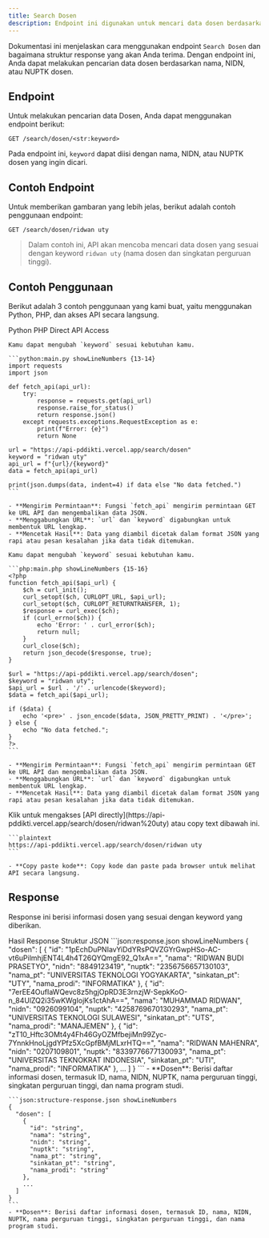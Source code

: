```yaml
---
title: Search Dosen
description: Endpoint ini digunakan untuk mencari data dosen berdasarkan kata kunci.
---
```


Dokumentasi ini menjelaskan cara menggunakan endpoint `Search Dosen` dan bagaimana struktur response yang akan Anda terima. Dengan endpoint ini, Anda dapat melakukan pencarian data dosen berdasarkan nama, NIDN, atau NUPTK dosen.

## Endpoint

Untuk melakukan pencarian data Dosen, Anda dapat menggunakan endpoint berikut:

```plaintext
GET /search/dosen/<str:keyword>
```

Pada endpoint ini, `keyword` dapat diisi dengan nama, NIDN, atau NUPTK dosen yang ingin dicari.

## Contoh Endpoint

Untuk memberikan gambaran yang lebih jelas, berikut adalah contoh penggunaan endpoint:

```plaintext
GET /search/dosen/ridwan uty
```

> Dalam contoh ini, API akan mencoba mencari data dosen yang sesuai dengan keyword `ridwan uty` (nama dosen dan singkatan perguruan tinggi).

## Contoh Penggunaan

Berikut adalah 3 contoh penggunaan yang kami buat, yaitu menggunakan Python, PHP, dan akses API secara langsung.

<Tabs defaultValue="python" className="pt-5 pb-1">
  <TabsList>
    <TabsTrigger value="python">Python</TabsTrigger>
    <TabsTrigger value="php">PHP</TabsTrigger>
    <TabsTrigger value="direct">Direct API Access</TabsTrigger>
  </TabsList>
  <TabsContent value="python">

    Kamu dapat mengubah `keyword` sesuai kebutuhan kamu.

    ```python:main.py showLineNumbers {13-14}
    import requests
    import json

    def fetch_api(api_url):
        try:
            response = requests.get(api_url)
            response.raise_for_status()
            return response.json()
        except requests.exceptions.RequestException as e:
            print(f"Error: {e}")
            return None

    url = "https://api-pddikti.vercel.app/search/dosen"
    keyword = "ridwan uty"
    api_url = f"{url}/{keyword}"
    data = fetch_api(api_url)

    print(json.dumps(data, indent=4) if data else "No data fetched.")
    ```

    - **Mengirim Permintaan**: Fungsi `fetch_api` mengirim permintaan GET ke URL API dan mengembalikan data JSON.
    - **Menggabungkan URL**: `url` dan `keyword` digabungkan untuk membentuk URL lengkap.
    - **Mencetak Hasil**: Data yang diambil dicetak dalam format JSON yang rapi atau pesan kesalahan jika data tidak ditemukan.
  </TabsContent>
  <TabsContent value="php">

    Kamu dapat mengubah `keyword` sesuai kebutuhan kamu.

    ```php:main.php showLineNumbers {15-16}
    <?php
    function fetch_api($api_url) {
        $ch = curl_init();
        curl_setopt($ch, CURLOPT_URL, $api_url);
        curl_setopt($ch, CURLOPT_RETURNTRANSFER, 1);
        $response = curl_exec($ch);
        if (curl_errno($ch)) {
            echo 'Error: ' . curl_error($ch);
            return null;
        }
        curl_close($ch);
        return json_decode($response, true);
    }

    $url = "https://api-pddikti.vercel.app/search/dosen";
    $keyword = "ridwan uty";
    $api_url = $url . '/' . urlencode($keyword);
    $data = fetch_api($api_url);

    if ($data) {
        echo '<pre>' . json_encode($data, JSON_PRETTY_PRINT) . '</pre>';
    } else {
        echo "No data fetched.";
    }
    ?>
    ```

    - **Mengirim Permintaan**: Fungsi `fetch_api` mengirim permintaan GET ke URL API dan mengembalikan data JSON.
    - **Menggabungkan URL**: `url` dan `keyword` digabungkan untuk membentuk URL lengkap.
    - **Mencetak Hasil**: Data yang diambil dicetak dalam format JSON yang rapi atau pesan kesalahan jika data tidak ditemukan.
  </TabsContent>
  <TabsContent value="direct">
    Klik untuk mengakses [API directly](https://api-pddikti.vercel.app/search/dosen/ridwan%20uty) atau copy text dibawah ini.

    ```plaintext
    https://api-pddikti.vercel.app/search/dosen/ridwan uty
    ```

    - **Copy paste kode**: Copy kode dan paste pada browser untuk melihat API secara langsung.
  </TabsContent>
</Tabs>

## Response

Response ini berisi informasi dosen yang sesuai dengan keyword yang diberikan.

<Tabs defaultValue="hasil" className="pt-5 pb-1">
  <TabsList>
    <TabsTrigger value="hasil">Hasil Response</TabsTrigger>
    <TabsTrigger value="struktur">Struktur JSON</TabsTrigger>
  </TabsList>
  <TabsContent value="hasil">
    ```json:response.json showLineNumbers
    {
      "dosen": [
        {
            "id": "1pEchDuPNIavYiDdYRsPQVZGYrGwpHSo-AC-vt6uPilmhjENT4L4h4T26QYQmgE92_Q1xA==",
            "nama": "RIDWAN BUDI PRASETYO",
            "nidn": "8849123419",
            "nuptk": "2356756657130103",
            "nama_pt": "UNIVERSITAS TEKNOLOGI YOGYAKARTA",
            "sinkatan_pt": "UTY",
            "nama_prodi": "INFORMATIKA"
        },
        {
            "id": "7erEE4OufIaWQevc8z5hgjOpRD3E3rnzjW-SepkKoO-n_84UlZQ2i35wKWgIojKs1ctAhA==",
            "nama": "MUHAMMAD RIDWAN",
            "nidn": "0926099104",
            "nuptk": "4258769670130293",
            "nama_pt": "UNIVERSITAS TEKNOLOGI SULAWESI",
            "sinkatan_pt": "UTS",
            "nama_prodi": "MANAJEMEN"
        },
        {
            "id": "zT10_Hftc3OMt4y4Fh46GyOZMfbejiMn99Zyc-7YnnkHnoLjgdYPfz5XcGpfBMjMLxrHTQ==",
            "nama": "RIDWAN MAHENRA",
            "nidn": "0207109801",
            "nuptk": "8339776677130093",
            "nama_pt": "UNIVERSITAS TEKNOKRAT INDONESIA",
            "sinkatan_pt": "UTI",
            "nama_prodi": "INFORMATIKA"
        },
        ...
      ]
    }
    ```
    - **Dosen**: Berisi daftar informasi dosen, termasuk ID, nama, NIDN, NUPTK, nama perguruan tinggi, singkatan perguruan tinggi, dan nama program studi.
  </TabsContent>
  <TabsContent value="struktur">

    ```json:structure-response.json showLineNumbers
    {
      "dosen": [
        {
          "id": "string",
          "nama": "string",
          "nidn": "string",
          "nuptk": "string",
          "nama_pt": "string",
          "sinkatan_pt": "string",
          "nama_prodi": "string"
        },
        ...
      ]
    }
    ```
    - **Dosen**: Berisi daftar informasi dosen, termasuk ID, nama, NIDN, NUPTK, nama perguruan tinggi, singkatan perguruan tinggi, dan nama program studi.
  </TabsContent>
</Tabs>